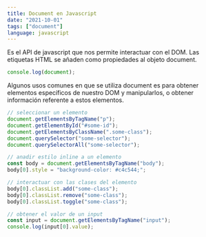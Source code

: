 ```yaml
---
title: Document en Javascript
date: "2021-10-01"
tags: ["document"]
language: javascript
---
```


Es el API de javascript que nos permite interactuar con el DOM.
Las etiquetas HTML se añaden como propiedades al objeto
document.

```javascript
console.log(document);
```

Algunos usos comunes en que se utiliza document es para obtener elementos específicos de nuestro DOM y manipularlos, o obtener información referente a estos elementos.

```javascript
// seleccionar un elemento
document.getElementsByTagName("p");
document.getElementById("#some-id");
document.getElementsByClassName(".some-class");
document.querySelector("some-selector");
document.querySelectorAll("some-selector");

// anadir estilo inline a un elemento
const body = document.getElementsByTagName("body");
body[0].style = "background-color: #c4c544;";

// interactuar con las clases del elemento
body[0].classList.add("some-class");
body[0].classList.remove("some-class");
body[0].classList.toggle("some-class");

// obtener el valor de un input
const input = document.getElementsByTagName("input");
console.log(input[0].value);
```
